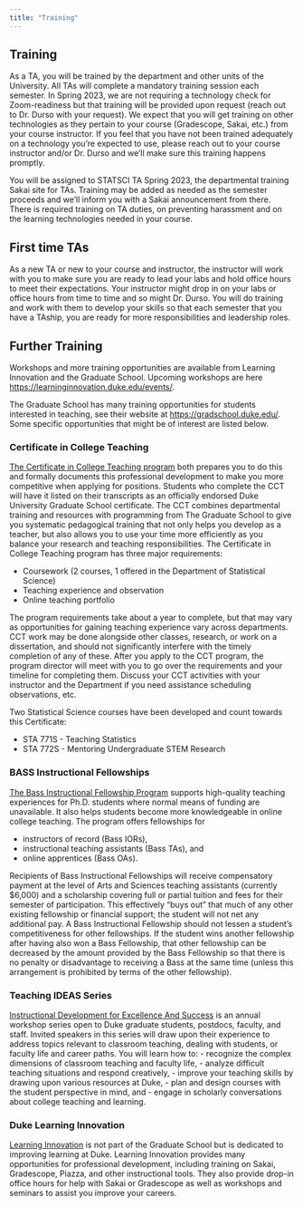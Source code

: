 ```yaml
---
title: "Training"
---
```


## Training

As a TA, you will be trained by the department and other units of the University. All TAs will complete a mandatory training session each semester. In Spring 2023, we are not requiring a technology check for Zoom-readiness but that training will be provided upon request (reach out to Dr. Durso with your request). We expect that you will get training on other technologies as they pertain to your course (Gradescope, Sakai, etc.) from your course instructor. If you feel that you have not been trained adequately on a technology you're expected to use, please reach out to your course instructor and/or Dr. Durso and we'll make sure this training happens promptly.

You will be assigned to STATSCI TA Spring 2023, the departmental training Sakai site for TAs. Training may be added as needed as the semester proceeds and we'll inform you with a Sakai announcement from there. There is required training on TA duties, on preventing harassment and on the learning technologies needed in your course.

## First time TAs

As a new TA or new to your course and instructor, the instructor will work with you to make sure you are ready to lead your labs and hold office hours to meet their expectations. Your instructor might drop in on your labs or office hours from time to time and so might Dr. Durso. You will do training and work with them to develop your skills so that each semester that you have a TAship, you are ready for more responsibilities and leadership roles.

## Further Training

Workshops and more training opportunities are available from Learning Innovation and the Graduate School. Upcoming workshops are here <https://learninginnovation.duke.edu/events/>.

The Graduate School has many training opportunities for students interested in teaching, see their website at <https://gradschool.duke.edu/>. Some specific opportunities that might be of interest are listed below.

### Certificate in College Teaching

[The Certificate in College Teaching program](https://gradschool.duke.edu/professional-development/programs/certificate-college-teaching) both prepares you to do this and formally documents this professional development to make you more competitive when applying for positions. Students who complete the CCT will have it listed on their transcripts as an officially endorsed Duke University Graduate School certificate. The CCT combines departmental training and resources with programming from The Graduate School to give you systematic pedagogical training that not only helps you develop as a teacher, but also allows you to use your time more efficiently as you balance your research and teaching responsibilities. The Certificate in College Teaching program has three major requirements:

-   Coursework (2 courses, 1 offered in the Department of Statistical Science)
-   Teaching experience and observation
-   Online teaching portfolio

The program requirements take about a year to complete, but that may vary as opportunities for gaining teaching experience vary across departments. CCT work may be done alongside other classes, research, or work on a dissertation, and should not significantly interfere with the timely completion of any of these. After you apply to the CCT program, the program director will meet with you to go over the requirements and your timeline for completing them. Discuss your CCT activities with your instructor and the Department if you need assistance scheduling observations, etc.

Two Statistical Science courses have been developed and count towards this Certificate:

-   STA 771S - Teaching Statistics
-   STA 772S - Mentoring Undergraduate STEM Research

### BASS Instructional Fellowships

[The Bass Instructional Fellowship Program](https://gradschool.duke.edu/professional-development/programs/bass-instructional-fellowships) supports high-quality teaching experiences for Ph.D. students where normal means of funding are unavailable. It also helps students become more knowledgeable in online college teaching. The program offers fellowships for

-   instructors of record (Bass IORs),
-   instructional teaching assistants (Bass TAs), and
-   online apprentices (Bass OAs).

Recipients of Bass Instructional Fellowships will receive compensatory payment at the level of Arts and Sciences teaching assistants (currently \$6,000) and a scholarship covering full or partial tuition and fees for their semester of participation. This effectively "buys out" that much of any other existing fellowship or financial support; the student will not net any additional pay. A Bass Instructional Fellowship should not lessen a student's competitiveness for other fellowships. If the student wins another fellowship after having also won a Bass Fellowship, that other fellowship can be decreased by the amount provided by the Bass Fellowship so that there is no penalty or disadvantage to receiving a Bass at the same time (unless this arrangement is prohibited by terms of the other fellowship).

### Teaching IDEAS Series

[Instructional Development for Excellence And Success](https://gradschool.duke.edu/professional-development/programs/teaching-ideas-series) is an annual workshop series open to Duke graduate students, postdocs, faculty, and staff. Invited speakers in this series will draw upon their experience to address topics relevant to classroom teaching, dealing with students, or faculty life and career paths. You will learn how to: - recognize the complex dimensions of classroom teaching and faculty life, - analyze difficult teaching situations and respond creatively, - improve your teaching skills by drawing upon various resources at Duke, - plan and design courses with the student perspective in mind, and - engage in scholarly conversations about college teaching and learning.

### Duke Learning Innovation

[Learning Innovation](https://learninginnovation.duke.edu) is not part of the Graduate School but is dedicated to improving learning at Duke. Learning Innovation provides many opportunities for professional development, including training on Sakai, Gradescope, Piazza, and other instructional tools. They also provide drop-in office hours for help with Sakai or Gradescope as well as workshops and seminars to assist you improve your careers.
